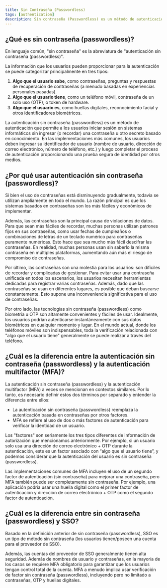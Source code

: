```yaml
---
title: Sin Contraseña (Passwordless)
tags: [authentication]
description: Sin contraseña (Passwordless) es un método de autenticación que permite a los usuarios iniciar sesión en sistemas informáticos sin ingresar (o recordar) una contraseña u otro secreto basado en conocimiento.
---
```


## ¿Qué es sin contraseña (passwordless)?

En lenguaje común, "sin contraseña" es la abreviatura de "autenticación sin contraseña (passwordless)".

La información que los usuarios pueden proporcionar para la autenticación se puede categorizar principalmente en tres tipos:

1. **Algo que el usuario sabe**, como contraseñas, preguntas y respuestas de recuperación de contraseñas (a menudo basadas en experiencias personales pasadas).
2. **Algo que el usuario tiene**, como un teléfono móvil, contraseña de un solo uso (OTP), o token de hardware.
3. **Algo que el usuario es**, como huellas digitales, reconocimiento facial y otros identificadores biométricos.

La autenticación sin contraseña (passwordless) es un método de autenticación que permite a los usuarios iniciar sesión en sistemas informáticos sin ingresar (o recordar) una contraseña u otro secreto basado en conocimiento. En las implementaciones más comunes, los usuarios deben ingresar su identificador de usuario (nombre de usuario, dirección de correo electrónico, número de teléfono, etc.) y luego completar el proceso de autenticación proporcionando una prueba segura de identidad por otros medios.

## ¿Por qué usar autenticación sin contraseña (passwordless)?

Si bien el uso de contraseñas está disminuyendo gradualmente, todavía se utilizan ampliamente en todo el mundo. La razón principal es que los sistemas basados en contraseñas son los más fáciles y económicos de implementar.

Además, las contraseñas son la principal causa de violaciones de datos. Para que sean más fáciles de recordar, muchas personas utilizan patrones fijos en sus contraseñas, como usar fechas de cumpleaños o combinaciones de letras de un teclado numérico para contraseñas puramente numéricas. Esto hace que sea mucho más fácil descifrar las contraseñas. En realidad, muchas personas usan sin saberlo la misma contraseña en múltiples plataformas, aumentando aún más el riesgo de compromiso de contraseñas.

Por último, las contraseñas son una molestia para los usuarios: son difíciles de recordar y complicadas de gestionar. Para evitar usar una contraseña unificada en todos los escenarios, los usuarios necesitan herramientas dedicadas para registrar varias contraseñas. Además, dado que las contraseñas se usan en diferentes lugares, es posible que deban buscarse constantemente. Esto supone una inconveniencia significativa para el uso de contraseñas.

Por otro lado, las tecnologías sin contraseña (passwordless) como biometría u OTP son altamente convenientes y fáciles de usar. Idealmente, los usuarios podrían autenticarse instantáneamente con sus datos biométricos en cualquier momento y lugar. En el mundo actual, donde los teléfonos móviles son indispensables, toda la verificación relacionada con "algo que el usuario tiene" generalmente se puede realizar a través del teléfono.

## ¿Cuál es la diferencia entre la autenticación sin contraseña (passwordless) y la autenticación multifactor (MFA)?

La autenticación sin contraseña (passwordless) y la autenticación multifactor (MFA) a veces se mencionan en contextos similares. Por lo tanto, es necesario definir estos dos términos por separado y entender la diferencia entre ellos:

- La autenticación sin contraseña (passwordless) reemplaza la autenticación basada en contraseñas por otros factores.
- MFA se refiere al uso de dos o más factores de autenticación para verificar la identidad de un usuario.

Los "factores" son seriamente los tres tipos diferentes de información de autorización que mencionamos anteriormente. Por ejemplo, si un usuario solo usa una dirección de correo electrónico + OTP durante la autenticación, este es un factor asociado con “algo que el usuario tiene”, y podemos considerar que la autenticación del usuario es sin contraseña (passwordless).

Las implementaciones comunes de MFA incluyen el uso de un segundo factor de autenticación (sin contraseña) para mejorar una contraseña, pero MFA también puede ser completamente sin contraseña. Por ejemplo, una aplicación podría usar una huella digital como el primer factor de autenticación y dirección de correo electrónico + OTP como el segundo factor de autenticación.

## ¿Cuál es la diferencia entre sin contraseña (passwordless) y SSO?

Basado en la definición anterior de sin contraseña (passwordless), SSO es un tipo de método sin contraseña (los usuarios tienen/poseen una cuenta para el proveedor de SSO).

Además, las cuentas del proveedor de SSO generalmente tienen alta seguridad. Además de nombres de usuario y contraseñas, en la mayoría de los casos se requiere MFA obligatorio para garantizar que los usuarios tengan control total de la cuenta. MFA a menudo implica usar verificación de factor sin contraseña (passwordless), incluyendo pero no limitado a contraseñas, OTP y huellas digitales.